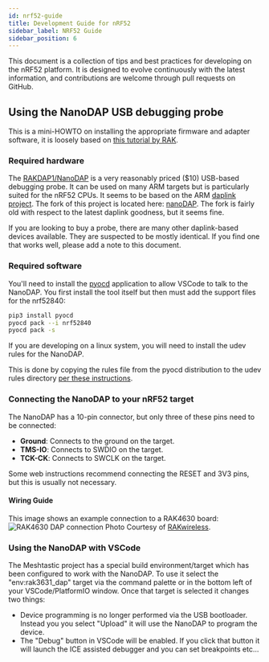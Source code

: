 ```yaml
---
id: nrf52-guide
title: Development Guide for nRF52
sidebar_label: NRF52 Guide
sidebar_position: 6
---
```


This document is a collection of tips and best practices for developing on the nRF52 platform. It is designed to evolve continuously with the latest information, and contributions are welcome through pull requests on GitHub.

## Using the NanoDAP USB debugging probe

This is a mini-HOWTO on installing the appropriate firmware and adapter software, it is loosely based on [this tutorial by RAK](https://docs.rakwireless.com/Product-Categories/Accessories/RAKDAP1-Flash-and-Debug-Tool/Quickstart/#rak4600-evaluation-board).

### Required hardware

The [RAKDAP1/NanoDAP](https://store.rakwireless.com/products/daplink-tool) is a very reasonably priced ($10) USB-based debugging probe. It can be used on many ARM targets but is particularly suited for the nRF52 CPUs. It seems to be based on the ARM [daplink](https://daplink.io/) [project](https://github.com/ARMmbed/DAPLink). The fork of this project is located here: [nanoDAP](https://github.com/wuxx/nanoDAP). The fork is fairly old with respect to the latest daplink goodness, but it seems fine.

If you are looking to buy a probe, there are many other daplink-based devices available. They are suspected to be mostly identical. If you find one that works well, please add a note to this document.

### Required software

You'll need to install the [pyocd](https://pyocd.io/) application to allow VSCode to talk to the NanoDAP. You first install the tool itself but then must add the support files for the nrf52840:

```bash
pip3 install pyocd
pyocd pack --i nrf52840
pyocd pack -s
```

If you are developing on a linux system, you will need to install the udev rules for the NanoDAP.

This is done by copying the rules file from the pyocd distribution to the udev rules directory [per these instructions](https://github.com/pyocd/pyOCD/tree/main/udev).

### Connecting the NanoDAP to your nRF52 target

The NanoDAP has a 10-pin connector, but only three of these pins need to be connected:

- **Ground**: Connects to the ground on the target.
- **TMS-IO**: Connects to SWDIO on the target.
- **TCK-CK**: Connects to SWCLK on the target.

Some web instructions recommend connecting the RESET and 3V3 pins, but this is usually not necessary.

#### Wiring Guide

This image shows an example connection to a RAK4630 board:
![RAK4630 DAP connection](/img/RAKDAP1_New_1.webp)
Photo Courtesy of [RAKwireless](https://docs.rakwireless.com/assets/images/accessories/rakdap1-flash-and-debug-tool/RAKDAP1_New_1.png).

### Using the NanoDAP with VSCode

The Meshtastic project has a special build environment/target which has been configured to work with the NanoDAP. To use it select the "env:rak3631_dap" target via the command palette or in the bottom left of your VSCode/PlatformIO window. Once that target is selected it changes two things:

- Device programming is no longer performed via the USB bootloader. Instead you you select "Upload" it will use the NanoDAP to program the device.
- The "Debug" button in VSCode will be enabled. If you click that button it will launch the ICE assisted debugger and you can set breakpoints etc...
